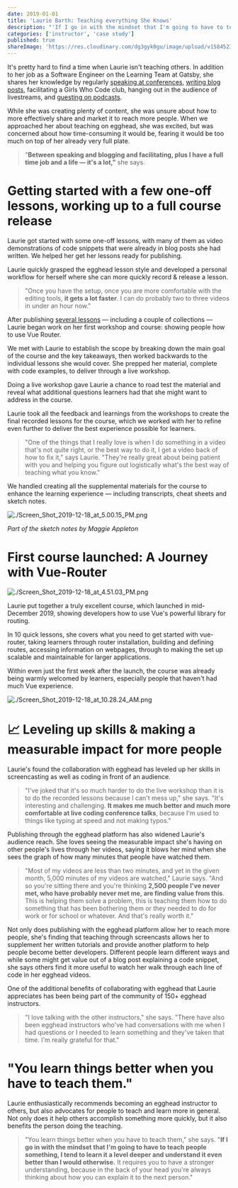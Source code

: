 ```yaml
---
date: 2019-01-01
title: 'Laurie Barth: Teaching everything She Knows'
description: "'If I go in with the mindset that I'm going to have to teach people something, I tend to learn it a level deeper and understand it even better than I would otherwise.'"
categories: ['instructor', 'case study']
published: true
shareImage: 'https://res.cloudinary.com/dg3gyk0gu/image/upload/v1584523557/og-image-assets/case-study-laurie-barth.png'
---
```


It's pretty hard to find a time when Laurie isn't teaching others. In addition to her job as a Software Engineer on the Learning Team at Gatsby, she shares her knowledge by regularly [speaking at conferences](https://laurieontech.com/speaking/), [writing blog posts](https://laurieontech.com/blog/), facilitating a Girls Who Code club, hanging out in the audience of livestreams, and [guesting on podcasts](https://laurieontech.com/podcasts/).

While she was creating plenty of content, she was unsure about how to more effectively share and market it to reach more people. When we approached her about teaching on egghead, she was excited, but was concerned about how time-consuming it would be, fearing it would be too much on top of her already very full plate.

> "**Between speaking and blogging and facilitating, plus I have a full time job and a life — it's a lot,"** she says.

# Getting started with a few one-off lessons, working up to a full course release

Laurie got started with some one-off lessons, with many of them as video demonstrations of code snippets that were already in blog posts she had written. We helped her get her lessons ready for publishing.

Laurie quickly grasped the egghead lesson style and developed a personal workflow for herself where she can more quickly record & release a lesson.

> "Once you have the setup, once you are more comfortable with the editing tools, **it gets a lot faster**. I can do probably two to three videos in under an hour now."

After publishing [several lessons](https://egghead.io/instructors/laurie-barth) — including a couple of collections — Laurie began work on her first workshop and course: showing people how to use Vue Router.

We met with Laurie to establish the scope by breaking down the main goal of the course and the key takeaways, then worked backwards to the individual lessons she would cover. She prepped her material, complete with code examples, to deliver through a live workshop.

Doing a live workshop gave Laurie a chance to road test the material and reveal what additional questions learners had that she might want to address in the course.

Laurie took all the feedback and learnings from the workshops to create the final recorded lessons for the course, which we worked with her to refine even further to deliver the best experience possible for learners.

> "One of the things that I really love is when I do something in a video that's not quite right, or the best way to do it, I get a video back of how to fix it," says Laurie. "They're really great about being patient with you and helping you figure out logistically what's the best way of teaching what you know."

We handled creating all the supplemental materials for the course to enhance the learning experience — including transcripts, cheat sheets and sketch notes.

![./Screen_Shot_2019-12-18_at_5.00.15_PM.png](./Screen_Shot_2019-12-18_at_5.00.15_PM.png)

_Part of the sketch notes by Maggie Appleton_

# First course launched: A Journey with Vue-Router

![./Screen_Shot_2019-12-18_at_4.51.03_PM.png](./Screen_Shot_2019-12-18_at_4.51.03_PM.png)

Laurie put together a truly excellent course, which launched in mid-December 2019, showing developers how to use Vue's powerful library for routing.

In 10 quick lessons, she covers what you need to get started with vue-router, taking learners through router installation, building and defining routes, accessing information on webpages, through to making the set up scalable and maintainable for larger applications.

Within even just the first week after the launch, the course was already being warmly welcomed by learners, especially people that haven't had much Vue experience.

![./Screen_Shot_2019-12-18_at_10.28.24_AM.png](./Screen_Shot_2019-12-18_at_10.28.24_AM.png)

# 📈 Leveling up skills & making a measurable impact for more people

Laurie's found the collaboration with egghead has leveled up her skills in screencasting as well as coding in front of an audience.

> "I've joked that it's so much harder to do the live workshop than it is to do the recorded lessons because I can't mess up," she says. "It's interesting and challenging. **It makes me much better and much more comfortable at live coding conference talks**, because I'm used to things like typing at speed and not making typos."

Publishing through the egghead platform has also widened Laurie's audience reach. She loves seeing the measurable impact she's having on other people's lives through her videos, saying it blows her mind when she sees the graph of how many minutes that people have watched them.

> "Most of my videos are less than two minutes, and yet in the given month, 5,000 minutes of my videos are watched," Laurie says. "And so you're sitting there and you're thinking **2,500 people I've never met, who have probably never met me, are finding value from this**. This is helping them solve a problem, this is teaching them how to do something that has been bothering them or they needed to do for work or for school or whatever. And that's really worth it."

Not only does publishing with the egghead platform allow her to reach more people, she's finding that teaching through screencasts allows her to supplement her written tutorials and provide another platform to help people become better developers. Different people learn different ways and while some might get value out of a blog post explaining a code snippet, she says others find it more useful to watch her walk through each line of code in her egghead videos.

One of the additional benefits of collaborating with egghead that Laurie appreciates has been being part of the community of 150+ egghead instructors.

> "I love talking with the other instructors," she says. "There have also been egghead instructors who've had conversations with me when I had questions or I needed to learn something and they've taken that time. I'm really grateful for that."

# "You learn things better when you have to teach them."

Laurie enthusiastically recommends becoming an egghead instructor to others, but also advocates for people to teach and learn more in general. Not only does it help others accomplish something more quickly, but it also benefits the person doing the teaching.

> "You learn things better when you have to teach them," she says. "**If I go in with the mindset that I'm going to have to teach people something, I tend to learn it a level deeper and understand it even better than I would otherwise.** It requires you to have a stronger understanding, because in the back of your head you're always thinking about how you can explain it to the next person."
